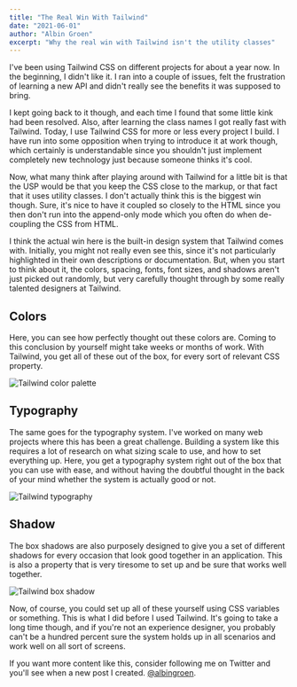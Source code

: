 ```yaml
---
title: "The Real Win With Tailwind"
date: "2021-06-01"
author: "Albin Groen"
excerpt: "Why the real win with Tailwind isn't the utility classes"
---
```


I've been using Tailwind CSS on different projects for about a year now. In the
beginning, I didn't like it. I ran into a couple of issues, felt the
frustration of learning a new API and didn't really see the benefits it was
supposed to bring.

I kept going back to it though, and each time I found that some little kink had
been resolved. Also, after learning the class names I got really fast with
Tailwind. Today, I use Tailwind CSS for more or less every project I build. I
have run into some opposition when trying to introduce it at work though, which
certainly is understandable since you shouldn't just implement completely new
technology just because someone thinks it's cool.

Now, what many think after playing around with Tailwind for a little bit is
that the USP would be that you keep the CSS close to the markup, or that fact
that it uses utility classes. I don't actually think this is the biggest win
though. Sure, it's nice to have it coupled so closely to the HTML since you
then don't run into the append-only mode which you often do when de-coupling
the CSS from HTML.

I think the actual win here is the built-in design system that Tailwind comes
with. Initially, you might not really even see this, since it's not
particularly highlighted in their own descriptions or documentation. But, when
you start to think about it, the colors, spacing, fonts, font sizes, and
shadows aren't just picked out randomly, but very carefully thought through by
some really talented designers at Tailwind.

## Colors

Here, you can see how perfectly thought out these colors are. Coming to this
conclusion by yourself might take weeks or months of work. With Tailwind, you
get all of these out of the box, for every sort of relevant CSS property.

![Tailwind color
palette](https://res.cloudinary.com/albin-groen/image/upload/v1622545654/CleanShot_2021-06-01_at_13.06.51_anqxsd.png)

## Typography

The same goes for the typography system. I've worked on many web projects where
this has been a great challenge. Building a system like this requires a lot of
research on what sizing scale to use, and how to set everything up. Here, you
get a typography system right out of the box that you can use with ease, and
without having the doubtful thought in the back of your mind whether the system
is actually good or not.

![Tailwind
typography](https://res.cloudinary.com/albin-groen/image/upload/v1622545889/CleanShot_2021-06-01_at_13.11.07_zehfjn.png)

## Shadow

The box shadows are also purposely designed to give you a set of different
shadows for every occasion that look good together in an application. This is
also a property that is very tiresome to set up and be sure that works well
together.

![Tailwind box
shadow](https://res.cloudinary.com/albin-groen/image/upload/v1622546775/CleanShot_2021-06-01_at_13.26.02_pywevq.png)

Now, of course, you could set up all of these yourself using CSS variables or
something. This is what I did before I used Tailwind. It's going to take a long
time though, and if you're not an experience designer, you probably can't be a
hundred percent sure the system holds up in all scenarios and work well on all
sort of screens.

If you want more content like this, consider following me on Twitter and you'll
see when a new post I created. [@albingroen](https://twitter.com/albingroen).
